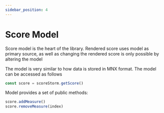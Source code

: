 ```yaml
---
sidebar_position: 4
---
```


# Score Model

Score model is the heart of the library. Rendered score uses model as primary source, as well as changing the rendered score is only possible by altering the model

The model is very similar to how data is stored in MNX format.
The model can be accessed as follows

```js
const score = scoreStorm.getScore()
```

Model provides a set of public methods:

```js
score.addMeasure()
score.removeMeasure(index)
```
